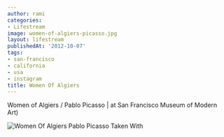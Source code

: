 ```yaml
---
author: rami
categories:
- Lifestream
image: women-of-algiers-picasso.jpg
layout: lifestream
publishedAt: '2012-10-07'
tags:
- san-francisco
- california
- usa
- instagram
title: Women Of Algiers
---
```


Women of Algiers / Pablo Picasso | at San Francisco Museum of Modern Art)

![Women Of Algiers Pablo Picasso Taken With](/assets/images/content/lifestream/women-of-algiers-picasso.jpg)
